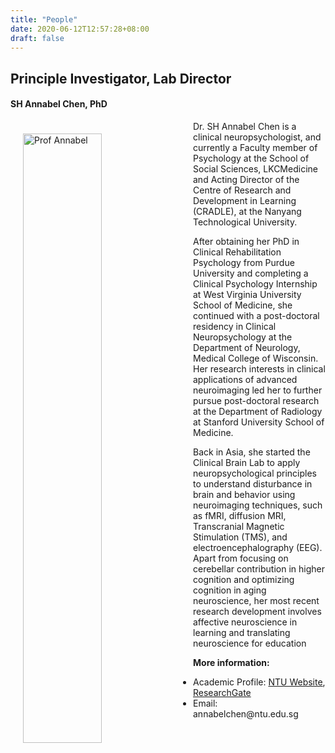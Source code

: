 ```yaml
---
title: "People"
date: 2020-06-12T12:57:28+08:00
draft: false
---
```

## Principle Investigator, Lab Director

#### SH Annabel Chen, PhD

<img src="/img/prof-annabel.PNG" alt="Prof Annabel" width="50%" align="left" hspace=20" vspace="20" />

Dr. SH Annabel Chen is a clinical neuropsychologist, and currently a Faculty member of Psychology at the School of Social Sciences, LKCMedicine and Acting Director of the Centre of Research and Development in Learning (CRADLE), at the Nanyang Technological University.  

After obtaining her PhD in Clinical Rehabilitation Psychology from Purdue University and completing a Clinical Psychology Internship at West Virginia University School of Medicine, she continued with a post-doctoral residency in Clinical Neuropsychology at the Department of Neurology, Medical College of Wisconsin. Her research interests in clinical applications of advanced neuroimaging led her to further pursue post-doctoral research at the Department of Radiology at Stanford University School of Medicine.  

Back in Asia, she started the Clinical Brain Lab to apply neuropsychological principles to understand disturbance in brain and behavior using neuroimaging techniques, such as fMRI, diffusion MRI, Transcranial Magnetic Stimulation (TMS), and electroencephalography (EEG). Apart from focusing on cerebellar contribution in higher cognition and optimizing cognition in aging neuroscience, her most recent research development involves affective neuroscience in learning and translating neuroscience for education 

**More information:**

- Academic Profile: [NTU Website](http://research.ntu.edu.sg/expertise/academicprofile/pages/StaffProfile.aspx?ST_EMAILID=ANNABELCHEN), [ResearchGate](https://www.researchgate.net/profile/Sh_Chen)
- Email: annabelchen@ntu.edu.sg
